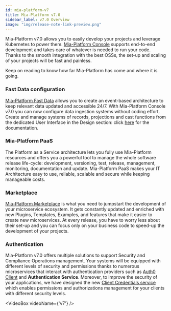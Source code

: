 ```yaml
---
id: mia-platform-v7
title: Mia-Platform v7.0
sidebar_label: v7.0 Overview
image: "img/release-note-link-preview.png"
---
```



Mia-Platform v7.0 allows you to easily develop your projects and leverage Kubernetes to power them. [Mia-Platform Console](../development_suite/overview-dev-suite) supports end-to-end development and takes care of whatever is needed to run your code.
Thanks to the smooth integration with the best OSSs, the set-up and scaling of your projects will be fast and painless.

Keep on reading to know how far Mia-Platform has come and where it is going.

### Fast Data configuration

[Mia-Platform Fast Data](../fast_data/overview) allows you to create an event-based architecture to keep relevant data updated and accessible 24/7.
With Mia-Platform Console v7.0 you can now configure data ingestion systems without coding effort. Create and manage systems of records, projections and cast functions from the dedicated User Interface in the Design section: click [here](../fast_data/create_projection) for the documentation.

### Mia-Platform PaaS

The Platform as a Service architecture lets you fully use Mia-Platform resources and offers you a powerful tool to manage the whole software release life-cycle: development, versioning, test, release, management, monitoring, documentation and update.
Mia-Platform PaaS makes your IT Architecture easy to use, reliable, scalable and secure while keeping manageable costs.

### Marketplace

[Mia-Platform Marketplace](../marketplace/overview_marketplace) is what you need to jumpstart the development of your microservice ecosystem. It gets constantly updated and enriched with new Plugins, Templates, Examples, and features that make it easier to create new microservices.
At every release, you have to worry less about their set-up and you can focus only on your business code to speed-up the development of your projects.

### Authentication

Mia-Platform v7.0 offers multiple solutions to support Security and Compliance Operations management. Your systems will be equipped with different levels of security and permissions thanks to numerous microservices that interact with authentication providers such as [Auth0 Client](../runtime_suite/auth0-client/overview_and_usage) and **Authentication Service**. Moreover, to improve the security of your applications, we have designed the new [Client Credentials service](../runtime_suite/client-credentials/configuration) which enables permissions and authorizations management for your clients with different security levels.

<VideoBox videoName={'v7'} />